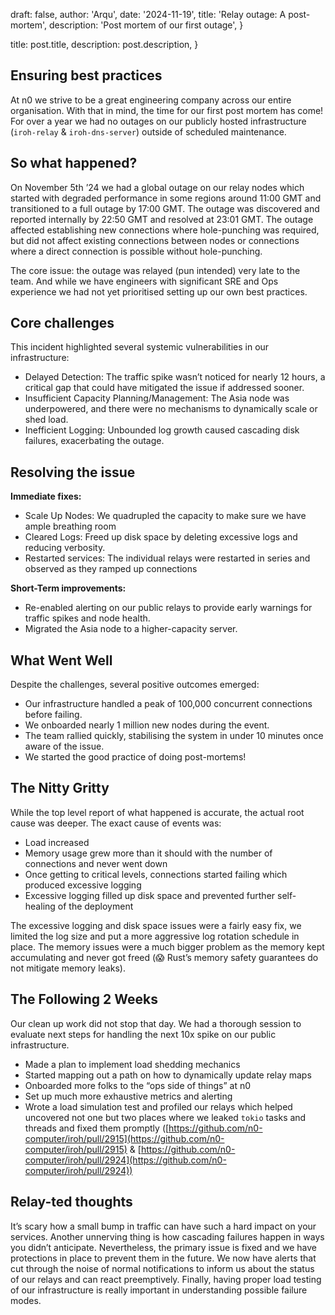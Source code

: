 
  draft: false,
  author: 'Arqu',
  date: '2024-11-19',
  title: 'Relay outage: A post-mortem',
  description: 'Post mortem of our first outage',
}

  title: post.title,
  description: post.description,
}


## **Ensuring best practices**

At n0 we strive to be a great engineering company across our entire organisation. With that in mind, the time for our first post mortem has come! For over a year we had no outages on our publicly hosted infrastructure (`iroh-relay` & `iroh-dns-server`) outside of scheduled maintenance.

## **So what happened?**

On November 5th ’24 we had a global outage on our relay nodes which started with degraded performance in some regions around 11:00 GMT and transitioned to a full outage by 17:00 GMT. The outage was discovered and reported internally by 22:50 GMT and resolved at 23:01 GMT. The outage affected establishing new connections where hole-punching was required, but did not affect existing connections between nodes or connections where a direct connection is possible without hole-punching.

The core issue: the outage was relayed (pun intended) very late to the team. And while we have engineers with significant SRE and Ops experience we had not yet prioritised setting up our own best practices.

## **Core challenges**

This incident highlighted several systemic vulnerabilities in our infrastructure:

- Delayed Detection: The traffic spike wasn’t noticed for nearly 12 hours, a critical gap that could have mitigated the issue if addressed sooner.
- Insufficient Capacity Planning/Management: The Asia node was underpowered, and there were no mechanisms to dynamically scale or shed load.
- Inefficient Logging: Unbounded log growth caused cascading disk failures, exacerbating the outage.

## **Resolving the issue**

**Immediate fixes:**

- Scale Up Nodes: We quadrupled the capacity to make sure we have ample breathing room
- Cleared Logs: Freed up disk space by deleting excessive logs and reducing verbosity.
- Restarted services: The individual relays were restarted in series and observed as they ramped up connections

**Short-Term improvements:**

- Re-enabled alerting on our public relays to provide early warnings for traffic spikes and node health.
- Migrated the Asia node to a higher-capacity server.

## **What Went Well**

Despite the challenges, several positive outcomes emerged:

- Our infrastructure handled a peak of 100,000 concurrent connections before failing.
- We onboarded nearly 1 million new nodes during the event.
- The team rallied quickly, stabilising the system in under 10 minutes once aware of the issue.
- We started the good practice of doing post-mortems!

## **The Nitty Gritty**

While the top level report of what happened is accurate, the actual root cause was deeper. The exact cause of events was:

- Load increased
- Memory usage grew more than it should with the number of connections and never went down
- Once getting to critical levels, connections started failing which produced excessive logging
- Excessive logging filled up disk space and prevented further self-healing of the deployment

The excessive logging and disk space issues were a fairly easy fix, we limited the log size and put a more aggressive log rotation schedule in place. The memory issues were a much bigger problem as the memory kept accumulating and never got freed (😱 Rust’s memory safety guarantees do not mitigate memory leaks).

## **The Following 2 Weeks**

Our clean up work did not stop that day. We had a thorough session to evaluate next steps for handling the next 10x spike on our public infrastructure.

- Made a plan to implement load shedding mechanics
- Started mapping out a path on how to dynamically update relay maps
- Onboarded more folks to the “ops side of things” at n0
- Set up much more exhaustive metrics and alerting
- Wrote a load simulation test and profiled our relays which helped uncovered not one but two places where we leaked `tokio` tasks and threads and fixed them promptly ([https://github.com/n0-computer/iroh/pull/2915](https://github.com/n0-computer/iroh/pull/2915) & [https://github.com/n0-computer/iroh/pull/2924](https://github.com/n0-computer/iroh/pull/2924))

## **Relay-ted thoughts**

It’s scary how a small bump in traffic can have such a hard impact on your services. Another unnerving thing is how cascading failures happen in ways you didn’t anticipate. Nevertheless, the primary issue is fixed and we have protections in place to prevent them in the future. We now have alerts that cut through the noise of normal notifications to inform us about the status of our relays and can react preemptively. Finally, having proper load testing of our infrastructure is really important in understanding possible failure modes.